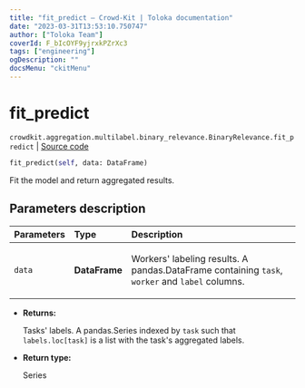 ```yaml
---
title: "fit_predict — Crowd-Kit | Toloka documentation"
date: "2023-03-31T13:53:10.750747"
author: ["Toloka Team"]
coverId: F_bIcOYF9yjrxkPZrXc3
tags: ["engineering"]
ogDescription: ""
docsMenu: "ckitMenu"
---
```


# fit_predict

`crowdkit.aggregation.multilabel.binary_relevance.BinaryRelevance.fit_predict` | [Source code](https://github.com/Toloka/crowd-kit/blob/v1.2.1/crowdkit/aggregation/multilabel/binary_relevance.py#L108)

```python
fit_predict(self, data: DataFrame)
```

Fit the model and return aggregated results.

## Parameters description

| Parameters | Type | Description |
| :----------| :----| :-----------|
`data`|**DataFrame**|<p>Workers' labeling results. A pandas.DataFrame containing `task`, `worker` and `label` columns.</p>

* **Returns:**

  Tasks' labels.
A pandas.Series indexed by `task` such that `labels.loc[task]`
is a list with the task's aggregated labels.

* **Return type:**

  Series